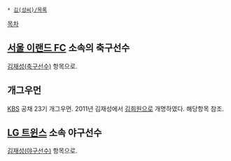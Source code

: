  * [[김(성씨)/목록]]

[[목차]]
== [[서울 이랜드 FC]] 소속의 축구선수 ==
[[김재성(축구선수)]] 항목으로.

== 개그우먼 ==
[[한국방송공사|KBS]] 공채 23기 개그우먼. 2011년 김재성에서 [[김희원]]으로 개명하였다. 해당항목 참조.

== [[LG 트윈스]] 소속 야구선수 ==
[[김재성(야구선수)]] 항목으로.
